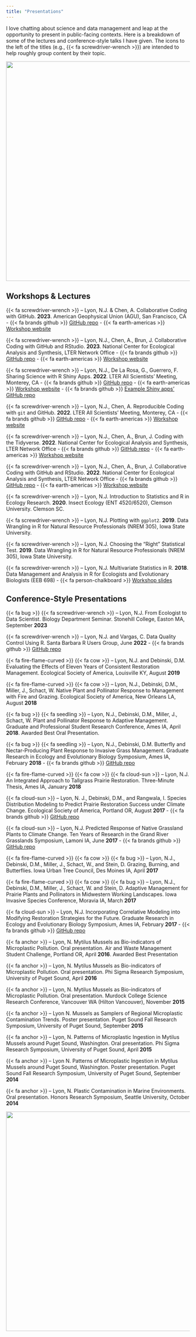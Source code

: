 ```yaml
---
title: "Presentations"
---
```


I love chatting about science and data management and leap at the opportunity to present in public-facing contexts. Here is a breakdown of some of the lectures and conference-style talks I have given. The icons to the left of the titles (e.g., {{< fa screwdriver-wrench >}}) are intended to help roughly group content by their topic.

![](images/squash_bug_nymph.jpg){width="600" fig-align="center" fig-alt="squash bug nymph"}


## Workshops & Lectures

{{< fa screwdriver-wrench >}} -- Lyon, N.J. & Chen, A. Collaborative Coding with GitHub. **2023**. American Geophysical Union (AGU), San Francisco, CA - {{< fa brands github >}} [GitHub repo](https://github.com/NCEAS/scicomp-workshop-collaborative-coding) - {{< fa earth-americas >}} [Workshop website](https://nceas.github.io/scicomp-workshop-collaborative-coding/)

{{< fa screwdriver-wrench >}} -- Lyon, N.J., Chen, A., Brun, J. Collaborative Coding with GitHub and RStudio. **2023**. National Center for Ecological Analysis and Synthesis, LTER Network Office - {{< fa brands github >}} [GitHub repo](https://github.com/NCEAS/scicomp-workshop-collaborative-coding) - {{< fa earth-americas >}} [Workshop website](https://nceas.github.io/scicomp-workshop-collaborative-coding/)

{{< fa screwdriver-wrench >}} -- Lyon, N.J., De La Rosa, G., Guerrero, F. Sharing Science with R Shiny Apps. **2022**. LTER All Scientists' Meeting, Monterey, CA - {{< fa brands github >}} [GitHub repo](https://github.com/njlyon0/asm-2022_shiny-workshop) - {{< fa earth-americas >}} [Workshop website](https://njlyon0.github.io/asm-2022_shiny-workshop/) - {{< fa brands github >}} [Example Shiny apps' GitHub repo](https://github.com/njlyon0/asm-2022_shiny-workshop-examples)

{{< fa screwdriver-wrench >}} -- Lyon, N.J., Chen, A. Reproducible Coding with `git` and GitHub. **2022**. LTER All Scientists' Meeting, Monterey, CA - {{< fa brands github >}} [GitHub repo](https://github.com/njlyon0/asm-2022_github-workshop) - {{< fa earth-americas >}} [Workshop website](https://njlyon0.github.io/asm-2022_github-workshop/)

{{< fa screwdriver-wrench >}} -- Lyon, N.J., Chen, A., Brun, J. Coding with the Tidyverse. **2022**. National Center for Ecological Analysis and Synthesis, LTER Network Office - {{< fa brands github >}} [GitHub repo](https://github.com/NCEAS/scicomp-workshop-tidyverse) - {{< fa earth-americas >}} [Workshop website](https://nceas.github.io/scicomp-workshop-tidyverse/)

{{< fa screwdriver-wrench >}} -- Lyon, N.J., Chen, A., Brun, J. Collaborative Coding with GitHub and RStudio. **2022**. National Center for Ecological Analysis and Synthesis, LTER Network Office - {{< fa brands github >}} [GitHub repo](https://github.com/NCEAS/scicomp-workshop-collaborative-coding) - {{< fa earth-americas >}} [Workshop website](https://nceas.github.io/scicomp-workshop-collaborative-coding/)

{{< fa screwdriver-wrench >}} -- Lyon, N.J. Introduction to Statistics and R in Ecology Research. **2020**. Insect Ecology (ENT 4520/6520), Clemson University. Clemson SC.

{{< fa screwdriver-wrench >}} -- Lyon, N.J. Plotting with `ggplot2`. **2019**. Data Wrangling in R for Natural Resource Professionals (NREM 305), Iowa State University.

{{< fa screwdriver-wrench >}} -- Lyon, N.J. Choosing the "Right" Statistical Test. **2019**. Data Wrangling in R for Natural Resource Professionals (NREM 305), Iowa State University.

{{< fa screwdriver-wrench >}} -- Lyon, N.J. Multivariate Statistics in R. **2018**. Data Management and Analysis in R for Ecologists and Evolutionary Biologists (EEB 698) - {{< fa person-chalkboard >}} [Workshop slides](https://njlyon0.github.io/lyon_talks/slides/tutorial_multivar-stats.html#/title-slide)

## Conference-Style Presentations

{{< fa bug >}} {{< fa screwdriver-wrench >}} -- Lyon, N.J. From Ecologist to Data Scientist. Biology Department Seminar. Stonehill College, Easton MA, September **2023**

{{< fa screwdriver-wrench >}} -- Lyon, N.J. and Vargas, C. Data Quality Control Using R. Santa Barbara R Users Group, June **2022** - {{< fa brands github >}} [GitHub repo](https://github.com/njlyon0/collab_vargas-quality-control-talk)

{{< fa fire-flame-curved >}} {{< fa cow >}} -- Lyon, N.J. and Debinski, D.M. Evaluating the Effects of Eleven Years of Consistent Restoration Management. Ecological Society of America, Louisville KY, August **2019**

{{< fa fire-flame-curved >}} {{< fa cow >}} -- Lyon, N.J., Debinski, D.M., Miller, J., Schact, W. Native Plant and Pollinator Response to Management with Fire and Grazing. Ecological Society of America, New Orleans LA, August **2018**

{{< fa bug >}} {{< fa seedling >}} -- Lyon, N.J., Debinski, D.M., Miller, J., Schact, W. Plant and Pollinator Response to Adaptive Management. Graduate and Professional Student Research Conference, Ames IA, April **2018**. Awarded Best Oral Presentation.

{{< fa bug >}} {{< fa seedling >}} -- Lyon, N.J., Debinski, D.M. Butterfly and Nectar-Producing Plant Response to Invasive Grass Management. Graduate Research in Ecology and Evolutionary Biology Symposium, Ames IA, February **2018** - {{< fa brands github >}} [GitHub repo](https://github.com/njlyon0/collab_coon-daubenmire-herbicide)

{{< fa fire-flame-curved >}} {{< fa cow >}} {{< fa cloud-sun >}} -- Lyon, N.J. An Integrated Approach to Tallgrass Prairie Restoration. Three-Minute Thesis, Ames IA, January **2018**

{{< fa cloud-sun >}} -- Lyon, N. J., Debinski, D.M., and Rangwala, I. Species Distribution Modeling to Predict Prairie Restoration Success under Climate Change. Ecological Society of America, Portland OR, August **2017** - {{< fa brands github >}} [GitHub repo](https://github.com/njlyon0/lyon-ms-thesis_sdm)

{{< fa cloud-sun >}} -- Lyon, N.J. Predicted Response of Native Grassland Plants to Climate Change. Ten Years of Research in the Grand River Grasslands Symposium, Lamoni IA, June **2017** - {{< fa brands github >}} [GitHub repo](https://github.com/njlyon0/lyon-ms-thesis_sdm)

{{< fa fire-flame-curved >}} {{< fa cow >}} {{< fa bug >}} -- Lyon, N.J., Debinski, D.M., Miller, J., Schact, W., and Stein, D. Grazing, Burning, and Butterflies. Iowa Urban Tree Council, Des Moines IA, April **2017**

{{< fa fire-flame-curved >}} {{< fa cow >}} {{< fa bug >}} -- Lyon, N.J., Debinski, D.M., Miller, J., Schact, W. and Stein, D. Adaptive Management for Prairie Plants and Pollinators in Midwestern Working Landscapes. Iowa Invasive Species Conference, Moravia IA, March **2017**

{{< fa cloud-sun >}} -- Lyon, N.J. Incorporating Correlative Modeling into Modifying Restoration Strategies for the Future. Graduate Research in Ecology and Evolutionary Biology Symposium, Ames IA, February **2017** - {{< fa brands github >}} [GitHub repo](https://github.com/njlyon0/lyon-ms-thesis_sdm)

{{< fa anchor >}} -- Lyon, N. Mytilus Mussels as Bio-indicators of Microplastic Pollution. Oral presentation. Air and Waste Management Student Challenge, Portland OR, April **2016**. Awarded Best Presentation

{{< fa anchor >}} -- Lyon, N. Mytilus Mussels as Bio-indicators of Microplastic Pollution. Oral presentation. Phi Sigma Research Symposium, University of Puget Sound, April **2016**

{{< fa anchor >}} -- Lyon, N. Mytilus Mussels as Bio-indicators of Microplastic Pollution. Oral presentation. Murdock College Science Research Conference, Vancouver WA (Hilton Vancouver), November **2015**

{{< fa anchor >}} -- Lyon N. Mussels as Samplers of Regional Microplastic Contamination Trends. Poster presentation. Puget Sound Fall Research Symposium, University of Puget Sound, September **2015**

{{< fa anchor >}} -- Lyon, N. Patterns of Microplastic Ingestion in Mytilus Mussels around Puget Sound, Washington. Oral presentation. Phi Sigma Research Symposium, University of Puget Sound, April **2015**

{{< fa anchor >}} -- Lyon N. Patterns of Microplastic Ingestion in Mytilus Mussels around Puget Sound, Washington. Poster presentation. Puget Sound Fall Research Symposium, University of Puget Sound, September **2014**

{{< fa anchor >}} -- Lyon, N. Plastic Contamination in Marine Environments. Oral presentation. Honors Research Symposium, Seattle University, October **2014**

![](images/question_mark.jpg){width="600" fig-align="center" fig-alt="question mark butterfly"}
